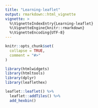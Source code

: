 ```yaml
---
title: "Learning-leaflet"
output: rmarkdown::html_vignette
vignette: >
  %\VignetteIndexEntry{Learning-leaflet}
  %\VignetteEngine{knitr::rmarkdown}
  %\VignetteEncoding{UTF-8}
---
```


```r
knitr::opts_chunk$set(
  collapse = TRUE,
  comment = "#>"
)
```

```r
library(htmlwidgets)
library(htmltools)
library(dplyr)
library(leaflethex)
```

```r
leaflet::leaflet() %>% 
  leaflet::addTiles() %>% 
  add_hexbin()
```
